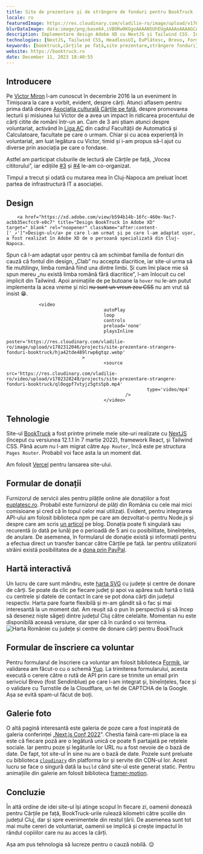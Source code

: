 ```yaml
---
title: Site de prezentare și de strângere de fonduri pentru BookTruck
locale: ro
featuredImage: https://res.cloudinary.com/vladilie-ro/image/upload/v1702312046/projects/site-prezentare-strangere-fonduri-booktruck/hja42tde489lrwp6gtqz.webp
blurDataImage: data:image/png;base64,iVBORw0KGgoAAAANSUhEUgAAAAoAAAAGCAIAAAB1kpiRAAAACXBIWXMAAAPoAAAD6AG1e1JrAAAAuUlEQVR4nGMIaZoU0jAxtnlKQMOEyJapCZ0zYzqmxbZOSemdG9I0ieHfz8+vH9xeNWXS2aMH///5dujU8eNnT3x99+zPj/f//3xj+P3tw76d6/0djSUZGLavX75gw+aMtkkfXz1BSN+7dXx6V0JrRerFI5uu7d6ytqJsdWnx/98fQdL//3z7/e3Dx3fP37168vTGxac3Lr579eTdqye/v32ASv/88u7i6aMXTx89c/wQnPz55d3/P98ATc2Hyw6ARn0AAAAASUVORK5CYII=
description: Implementare design Adobe XD cu NextJS și Tailwind CSS. Integrare EuPlătesc, Brevo, i18n și alte servicii externe.
technologies: [NextJS, Tailwind CSS, HeadlessUI, EuPlătesc, Brevo, Formik, Cloudinary, i18n]
keywords: [booktruck,cărțile pe față,site prezentare,strângere fonduri]
website: https://booktruck.ro
date: December 11, 2023 18:40:55
---
```


## Introducere

Pe <a href="https://victormiron.com" title="Site-ul lui Victor Miron" target="_blank" rel="noopener" className="after:content-['_↗']">Victor Miron</a> l-am cunoscut în decembrie 2016 la un eveniment în Timișoara la care a vorbit, evident, despre cărți.
Atunci aflasem pentru prima dată despre <a href="https://cartilepefata.ro" title="Site-ul Cărțile pe față" target="_blank" rel="noopener" className="after:content-['_↗']">Asociația culturală Cărțile pe față</a>, despre promovarea lecturii și misiunea lui Victor de a avea un impact în ridicarea procentului de cărți citite de români într-un an.
Cam de 3 ani știam atunci despre voluntariat, activând în <a href="https://ligaac.ro" title="Site-ul Liga AC" target="_blank" rel="noopener" className="after:content-['_↗']">Liga AC</a> din cadrul Facultății de Automatică și Calculatoare, facultate pe care o urmam.
Chiar și cu acea experiență în voluntariat, am luat legătura cu Victor, timid și i-am propus să-l ajut cu diverse prin asociația pe care o fondase.

Astfel am participat cluburile de lectură ale Cărțile pe față, „Vocea cititorului”, iar edițiile <a href="https://www.facebook.com/events/802888169892442/?active_tab=discussion" title="Pagină eveniment Facebook" target="_blank" rel="noopener" className="after:content-['_↗']">#3</a> și <a href="https://www.facebook.com/events/129070054341063/?active_tab=discussion" title="Pagină eveniment Facebook" target="_blank" rel="noopener" className="after:content-['_↗']">#4</a> le-am co-organizat.

Timpul a trecut și odată cu mutarea mea în Cluj-Napoca am preluat încet partea de infrastructură IT a asociației.

## Design

        <a href="https://xd.adobe.com/view/b594b14b-16fc-460e-9ac7-acbb35ecfcc9-e0c7" title="Design BookTruck în Adobe XD" target="_blank" rel="noopener" className="after:content-['_↗']">Design-ul</a> pe care l-am urmat și pe care l-am adaptat ușor, a fost realizat în Adobe XD de o persoană specializată din Cluj-Napoca.

Spun că l-am adaptat ușor pentru că am schimbat familia de fonturi din cauză că fontul din design, „Clab” nu accepta diacritice, iar site-ul urma să fie multilingv, limba română fiind una dintre limbi.
Și cum îmi place mie să spun mereu „nu există limba română fără diacritice”, l-am înlocuit cu cel implicit din Tailwind.
Apoi animațiile de pe butoane la `hover` nu le-am putut implementa la acea vreme și nici <del>nu sunt un vreun zeu CSS</del> nu am vrut să insist 😁.

                <video
                                        autoPlay
                                        loop
                                        controls
                                        preload='none'
                                        playsInline
                                        poster='https://res.cloudinary.com/vladilie-ro/image/upload/v1702312046/projects/site-prezentare-strangere-fonduri-booktruck/hja42tde489lrwp6gtqz.webp'
                                >
                                        <source
                                                        src='https://res.cloudinary.com/vladilie-ro/video/upload/v1702328248/projects/site-prezentare-strangere-fonduri-booktruck/ql0ogpf7vtyjz5gts5pb.mp4'
                                                        type='video/mp4'
                                                />
                                        </video>

## Tehnologie

Site-ul <a href="https://booktruck.ro" title="Site-ul BookTruck" target="_blank" rel="noopener" className="after:content-['_↗']">BookTruck</a> a fost printre primele mele site-uri realizate cu <a href="https://nextjs.org" title="Site-ul NextJS" target="_blank" rel="noopener" className="after:content-['_↗']">NextJS</a> (început cu versiunea 12.1.1 în 7 martie 2022), framework React, și Tailwind CSS.
Până acum nu l-am migrat către `App Router`, încă este pe structura `Pages Router`.
Probabil voi face asta la un moment dat.

Am folosit <a href="https://vercel.com" title="Site-ul Vercel" target="_blank" rel="noopener" className="after:content-['_↗']">Vercel</a> pentru lansarea site-ului.

## Formular de donații

Furnizorul de servicii ales pentru plățile online ale donațiilor a fost <a href="https://euplatesc.ro" title="Site-ul EuPlătesc" target="_blank" rel="noopener" className="after:content-['_↗']">euplatesc.ro</a>.
Probabil este furnizorul de plăți din România cu cele mai mici comisioane și cred că în topul celor mai utilizați.
Evident, pentru integrarea API-ului am folosit biblioteca npm pe care am dezvoltat-o pentru Node.js și despre care am scris <a href="/ro/blog/euplatesc-nodejs" title="Articol despre Biblioteca EuPlătesc pentru Node.js">un articol</a> pe blog.
Donația poate fi singulară sau recurentă (o dată pe lună) pe o perioadă de 5 ani cu posibilitate, bineînțeles, de anulare.
De asemenea, în formularul de donație există și informații pentru a efectua direct un transfer bancar către Cărțile pe față.
Iar pentru utilizatorii străini există posibilitatea de a <a href="https://www.paypal.com/donate/?hosted_button_id=WNGBETHCMVHJJ" title="Pagină de donații PayPal pentru Cărțile pe față" target="_blank" rel="noopener" className="after:content-['_↗']">dona prin PayPal</a>.

## Hartă interactivă

Un lucru de care sunt mândru, este <a href="https://booktruck.cartilepefata.ro/doneaza-carti" title="Pagina de donare cărți BookTruck" target="_blank" rel="noopener" className="after:content-['_↗']">harta SVG</a> cu județe și centre de donare de cărți.
Se poate da clic pe fiecare județ și apoi va apărea sub hartă o listă cu centrele și datele de contact în care se pot dona cărți din județul respectiv.
Harta pare foarte flexibilă și m-am gândit să o fac și mai interesantă la un moment dat.
Am reușit să o pun în perspectivă și să încep să desenez niște săgeți dintre județul Cluj către celelalte.
Momentan nu este disponibilă aceasă versiune, dar sper că în curând o voi termina.
                <img src="https://res.cloudinary.com/vladilie-ro/image/upload/v1702368617/projects/site-prezentare-strangere-fonduri-booktruck/hfuvaou0eykivtofy5se.webp" alt="Harta României cu județe și centre de donare cărți pentru BookTruck" />

## Formular de înscriere ca voluntar

Pentru formularul de înscriere ca voluntar am folosit biblioteca <a href="https://formik.org" title="Site-ul Formik" target="_blank" rel="noopener" className="after:content-['_↗']">Formik</a>, iar validarea am făcut-o cu o schemă <a href="https://www.npmjs.com/package/yup" title="Pagina bibliotecii Yup" target="_blank" rel="noopener" className="after:content-['_↗']">Yup</a>.
La trimiterea formularului, acesta execută o cerere către o rută de API prin care se trimite un email prin serivciul Brevo (fost Sendinblue) pe care l-am integrat și, bineînțeles, face și o validare cu Turnstile de la Cloudflare, un fel de CAPTCHA de la Google.
Așa se evită spam-ul făcut de boți.

## Galerie foto

O altă pagină interesantă este galeria de poze care a fost inspirată de galeria conferinței „<a href="https://nextjsconf-pics.vercel.app" title="Galeria foto a conferinței NextJS 2022" target="_blank" rel="noopener" className="after:content-['_↗']">Next.js Conf 2022</a>”.
Chestia faină care-mi place la ea este că fiecare poză are o legătură unică ce poate fi partajată pe rețelele sociale.
Iar pentru poze și legăturile lor URL nu a fost nevoie de o bază de date.
De fapt, tot site-ul în sine nu are o bază de date.
Pozele sunt preluate cu biblioteca <a href="https://cloudinary.com" title="Site-ul Cloudinary" target="_blank" rel="noopener" className="after:content-['_↗']">`cloudinary`</a> din platforma lor și servite din CDN-ul lor.
Acest lucru se face o singură dată la `build` când site-ul este generat static.
Pentru animațiile din galerie am folosit biblioteca <a href="https://www.framer.com/motion" title="Pagina Framer Motion" target="_blank" rel="noopener" className="after:content-['_↗']">framer-motion</a>.

## Concluzie

În altă ordine de idei site-ul își atinge scopul în fiecare zi, oamenii donează pentru Cărțile pe față, BookTruck-urile rulează kilometri către școlile din județul Cluj, dar și spre evenimentele din restul țării.
De asemenea sunt tot mai multe cereri de voluntariat, oamenii se implică și crește impactul în rândul copiiilor care nu au acces la cărți.

Așa am pus tehnologia să lucreze pentru o cauză nobilă. 😌